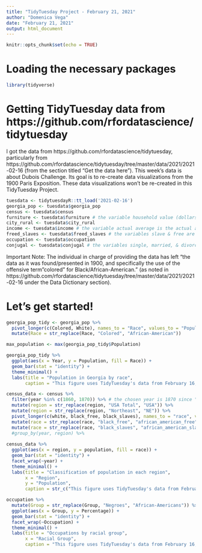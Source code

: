 ```yaml
---
title: "TidyTuesday Project - February 21, 2021"
author: "Domenica Vega"
date: "February 21, 2021"
output: html_document
---
```


```r
knitr::opts_chunk$set(echo = TRUE)
```

# Loading the necessary packages 
```r
library(tidyverse)
```

# Getting TidyTuesday data from https://github.com/rfordatascience/tidytuesday 

I got the data from https://github.com/rfordatascience/tidytuesday, particularly from https://github.com/rfordatascience/tidytuesday/tree/master/data/2021/2021-02-16 (from the section titled "Get the data here"). This week's data is about Dubois Challenge. Its goal is to re-create data visualizations from the 1900 Paris Exposition. These data visualizations won't be re-created in this TidyTuesday Project. 

```r
tuesdata <- tidytuesdayR::tt_load('2021-02-16')
georgia_pop <- tuesdata$georgia_pop
census <- tuesdata$census
furniture <- tuesdata$furniture # the variable household value (dollars) represents the furniture value. 
city_rural <- tuesdata$city_rural
income <- tuesdata$income # the variable actual average is the actual average income.
freed_slaves <- tuesdata$freed_slaves # the variables slave & free are expressed using proportions. 
occupation <- tuesdata$occupation
conjugal <- tuesdata$conjugal # the variables single, married, & divorced and widowed are expressed using percentages.
```

Important Note: The individual in charge of providing the data has left "the data as it was found/presented in 1900, and specifically the use of the offensive term "colored" for Black/African-American." (as noted in https://github.com/rfordatascience/tidytuesday/tree/master/data/2021/2021-02-16 under the Data Dictionary section). 

# Let's get started! 

```r
georgia_pop_tidy <- georgia_pop %>% 
  pivot_longer(c(Colored, White), names_to = "Race", values_to = "Population") %>%
  mutate(Race = str_replace(Race, "Colored", "African-American"))

max_population <- max(georgia_pop_tidy$Population)

georgia_pop_tidy %>% 
  ggplot(aes(x = Year, y = Population, fill = Race)) +
  geom_bar(stat = "identity") + 
  theme_minimal() +
  labs(title = "Population in Georgia by race", 
       caption = "This figure uses TidyTuesday's data from February 16, 2021") 
```

```r
census_data <- census %>% 
  filter(year %in% c(1860, 1870)) %>% # the chosen year is 1870 since "...the 13th Amendment "officially abolished" slavery in 1865" and the data only includes 1860 and 1870
  mutate(region = str_replace(region, "USA Total", "USA")) %>%
  mutate(region = str_replace(region, "Northeast", "NE")) %>%
  pivot_longer(c(white, black_free, black_slaves), names_to = "race", values_to = "population") %>%
  mutate(race = str_replace(race, "black_free", "african_american_free")) %>%
  mutate(race = str_replace(race, "black_slaves", "african_american_slaves"))
  #group_by(year, region) %>%
  
census_data %>% 
  ggplot(aes(x = region, y = population, fill = race)) +
  geom_bar(stat = "identity") +
  facet_wrap(~year) +
  theme_minimal() + 
  labs(title = "Classification of population in each region", 
       x = "Region", 
       y = "Population", 
       caption = str_c("This figure uses TidyTuesday's data from February 16, 2021\n", "Note: NE stands for Northeast"))
```

```r
occupation %>% 
  mutate(Group = str_replace(Group, "Negroes", "African-Americans")) %>%
  ggplot(aes(x = Group, y = Percentage)) + 
  geom_bar(stat = "identity") + 
  facet_wrap(~Occupation) + 
  theme_minimal() + 
  labs(title = "Occupations by racial group", 
       x = "Racial Group",
       caption = "This figure uses TidyTuesday's data from February 16, 2021")
```


